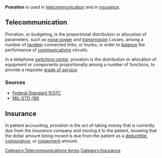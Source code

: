 '''Proration''' is used in [[telecommunication]] and in [[insurance]].

==Telecommunication==
Proration, or budgeting, is the proportional distribution or allocation of parameters, such as [[noise power]] and [[transmission]] Losses, among a number of [[tandem]]-connected links, or trunks, in order to [[balance]] the performance of [[information transfer|communications]] circuits. 

In a telephone [[switching center]], proration is the distribution or allocation of equipment or components proportionally among a number of functions, to provide a requisite [[grade of service]]. 

===Sources===
* [[Federal Standard 1037C]]
* [[MIL-STD-188]]

==Insurance==
In patient accounting, proration is the act of taking money that is currently due from the insurance company and moving it to the patient, knowing that the dollar amount being moved is due from the patient as a [[deductible]], [[coinsurance]], or [[copayment]] amount.

[[Category:Telecommunications terms]]
[[Category:Insurance]]